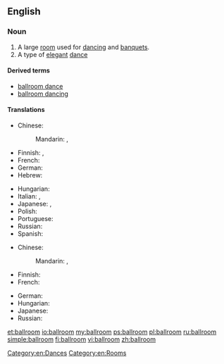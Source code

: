 ==English==
{{wikipedia}}

===Noun===
{{en-noun|pl=ballrooms}}

# A large [[room]] used for [[dance|dancing]] and [[banquet|banquets]].
# A type of [[elegant]] [[dance]]

====Derived terms====
* [[ballroom dance]]
* [[ballroom dancing]]

====Translations====
{{trans-top|large room used for dancing}}
* Chinese:
*: Mandarin: {{t|cmn|舞廳|sc=Hani}}, {{t|cmn|舞厅|tr=wǔtīng|sc=Hani}}
* Finnish: {{t-|fi|tanssisali}}, {{t+|fi|juhlasali}}
* French: {{t-|fr|salle de bal|f}}
* German: {{t+|de|Ballsaal|m}}
* Hebrew: {{t-|he|אולם נשפים|m|tr=ulam neshafym|sc=Hebr}}
{{trans-mid}}
* Hungarian: {{t+|hu|bálterem}}
* Italian: {{t-|it|sala da ballo|f}}, {{t-|it|balera|f}}
* Japanese: {{t-|ja|ボールルーム|tr=bōrurūmu|sc=Jpan}}, {{t-|ja|ダンスホール|tr=dansuhōru|sc=Jpan}}
* Polish: {{t-|pl|sala balowa|f}}
* Portuguese: {{t|pt|salão de baile|m}}
* Russian: {{t-|ru|танцевальный зал|m|tr=tanceválʹnyj zal|sc=Cyrl}}
* Spanish: {{t-|es|salón de baile|m}}
{{trans-bottom}}

{{trans-top|type of elegant dance}}
* Chinese:
*: Mandarin: {{t|cmn|交際舞|sc=Hani}}, {{t|cmn|交际舞|tr=jiāojìwǔ|sc=Hani}}
* Finnish: {{t-|fi|salitanssi}}
* French: {{t+|fr|danse de salon|f}}
{{trans-mid}}
* German: {{t+|de|Standardtanz|m}}
* Hungarian: {{t-|hu|társasági tánc}}
* Japanese: {{t-|ja|社交ダンス|tr=shakō-dansu|sc=Jpan}}
* Russian: {{t+|ru|бальный танец|m|tr=bálʹnyj tánec|sc=Cyrl}}
{{trans-bottom}}

[[Category:en:Dances]]
[[Category:en:Rooms]]

[[et:ballroom]]
[[io:ballroom]]
[[my:ballroom]]
[[ps:ballroom]]
[[pl:ballroom]]
[[ru:ballroom]]
[[simple:ballroom]]
[[fi:ballroom]]
[[vi:ballroom]]
[[zh:ballroom]]